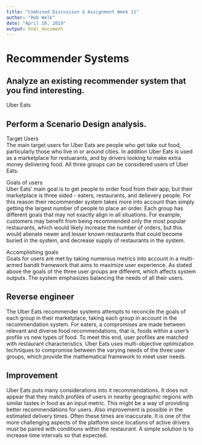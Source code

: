 ---
title: "Combined Discussion & Assignment Week 11"
author: "Rob Welk"
date: "April 10, 2019"
output: html_document
---

# Recommender Systems

## Analyze an existing recommender system that you find interesting.  

Uber Eats 

## Perform a Scenario Design analysis.  

Target Users  
The main target users for Uber Eats are people who get take out food, particularly those who live in or around cities. In addition Uber Eats is used as a marketplace for restuarants, and by drivers looking to make extra money delivering food. All three groups can be considered users of Uber Eats.   

Goals of users  
Uber Eats' main goal is to get people to order food from their app, but their marketplace is three sided - eaters, restaurants, and delievery people.  For this reason their recommender system takes more into account than simply getting the largest number of people to place an order.  Each group has different goals that may not exactly align in all situations. For example, customers may benefit from being recommended only the most popular restaurants, which would likely increase the number of orders, but this would alienate newer and lesser known restaurants that could become buried in the system, and decrease supply of restaurants in the system. 

Accomplishing goals  
Goals for users are met by taking numerous metrics into account in a multi-armed bandit framework that aims to maximize user experience.  As stated above the goals of the three user groups are different, which affects system outputs. The system emphasizes balancing the needs of all their users.  
       

## Reverse engineer 
The Uber Eats recommender systems attempts to reconcile the goals of each group in their marketplace, taking each group in account in the recommendation system. For eaters, a compromises are made between relevant and diverse food recommendations, that is, foods within a user's profile vs new types of food. To meet this end, user profiles are matched with restaurant characteristics. Uber Eats uses multi-objective optimization techniques to compromise between the varying needs of the three user groups, which provide the mathematical framework to meet user needs.  

## Improvement    
Uber Eats puts many considerations into it recommendations. It does not appear that they match profiles of users in nearby geographic regions with similar tastes in food as an input metric. This might be a way of providing better recommendations for users.   Also improvement is possible in the estimated delivery times.  Often these times are inaccurate.  It is one of the more challenging aspects of the platform since locations of active drivers must be paired with conditions within the restaurant.  A simple solution is to increase time intervals so that expected.  


